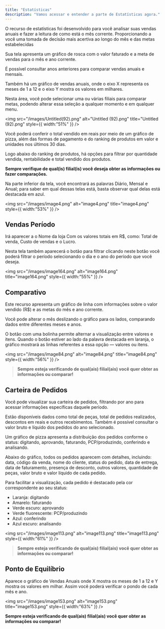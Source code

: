 ```yaml
---
title: "Estatísticas"
description: "Vamos acessar e entender a parte de Estatísticas agora."
---
```


O recurso de estatísticas foi desenvolvido para você analisar suas vendas anuais e fazer a leitura de como está o mês corrente. Proporcionando a você uma tomada de decisão mais acertiva ao longo do mês e das metas estabelecidas

Sua tela apresenta um gráfico de rosca com o valor faturado e a meta de vendas para o mês e ano corrente.

É possível consultar anos anteriores para comparar vendas anuais e mensais.

Também há um gráfico de vendas anuais, onde o eixo X representa os meses de 1 a 12 e o eixo Y mostra os valores em milhares.

Nesta área, você pode selecionar uma ou várias filiais para comparar metas, podendo alterar essa seleção a qualquer momento e em qualquer menu.

<img
  src="/images/Untitled(92).png"
  alt="Untitled (92).png"
  title="Untitled (92).png"
  style={{ width:"51%" }}
/>

Você poderá conferir o total vendido em reais por meio de um gráfico de pizza, além das formas de pagamento e do ranking de produtos em valor e unidades nos últimos 30 dias.

Logo abaixo do ranking de produtos, há opções para filtrar por quantidade vendida, rentabilidade e total vendido dos produtos.

**Sempre verifique de qual(is) filial(is) você deseja obter as informações ou fazer comparações.**

Na parte inferior da tela, você encontrará as palavras Diário, Mensal e Anual; para saber em qual dessas telas está, basta observar qual delas está destacada em azul.

<img
  src="/images/image4.png"
  alt="image4.png"
  title="image4.png"
  style={{ width:"53%" }}
/>

## Vendas Período

Irá aparecer a o Nome da loja Com os valores totais em R\$, como: Total de venda, Custo de vendas e o Lucro.

Nesta tela também aparecerá o botão para filtrar clicando neste botão você poderá filtrar o período selecionando o dia e o ano do período que você deseja.

<img
  src="/images/image164.png"
  alt="image164.png"
  title="image164.png"
  style={{ width:"55%" }}
/>

## Comparativo

Este recurso apresenta um gráfico de linha com informações sobre o valor vendido (R\$) e as metas do mês e ano corrente.

Você pode alterar o mês deslizando o gráfico para os lados, comparando dados entre diferentes meses e anos.

O botão com uma bolinha permite alternar a visualização entre valores e itens. Quando o botão estiver ao lado da palavra destacada em laranja, o gráfico mostrará as linhas referentes a essa opção — valores ou itens.

<img
  src="/images/image84.png"
  alt="image84.png"
  title="image84.png"
  style={{ width:"56%" }}
/>

> **Sempre esteja verificando de qual(ais) filial(ais) você quer obter as informações ou comparar\!**

## Carteira de Pedidos

Você pode visualizar sua carteira de pedidos, filtrando por ano para acessar informações específicas daquele período.

Estão disponíveis dados como total de peças, total de pedidos realizados, descontos em reais e outros recebimentos. Também é possível consultar o valor bruto e líquido dos pedidos do ano selecionado.

Um gráfico de pizza apresenta a distribuição dos pedidos conforme o status: digitando, aprovando, faturando, PCP/produzindo, conferindo e analisando.

Abaixo do gráfico, todos os pedidos aparecem com detalhes, incluindo: data, código da venda, nome do cliente, status do pedido, data de entrega, data de faturamento, presença de desconto, outros valores, quantidade de peças, valor bruto e valor líquido de cada pedido.

Para facilitar a visualização, cada pedido é destacado pela cor correspondente ao seu status:

- Laranja: digitando
- Amarelo: faturando
- Verde escuro: aprovando
- Verde fluorescente: PCP/produzindo
- Azul: conferindo
- Azul escuro: analisando

<img
  src="/images/image113.png"
  alt="image113.png"
  title="image113.png"
  style={{ width:"61%" }}
/>

> **Sempre esteja verificando de qual(ais) filial(ais) você quer obter as informações ou comparar\!**

## Ponto de Equilíbrio

Aparece o gráfico de Vendas Anuais onde X mostra os meses de 1 a 12 e Y mostra os valores em milhar. Assim você poderá verificar o pondo de cada mês e ano.

<img
  src="/images/image153.png"
  alt="image153.png"
  title="image153.png"
  style={{ width:"63%" }}
/>

**Sempre esteja verificando de qual(ais) filial(ais) você quer obter as informações ou comparar\!**